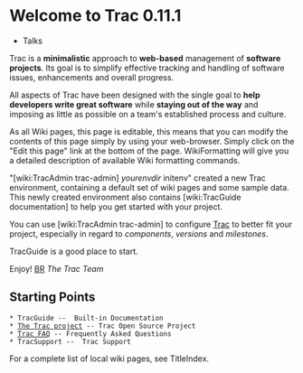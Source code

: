 = Welcome to Trac 0.11.1 =



* Talks


Trac is a '''minimalistic''' approach to '''web-based''' management of
'''software projects'''. Its goal is to simplify effective tracking and handling of software issues, enhancements and overall progress.

All aspects of Trac have been designed with the single goal to 
'''help developers write great software''' while '''staying out of the way'''
and imposing as little as possible on a team's established process and
culture.

As all Wiki pages, this page is editable, this means that you can
modify the contents of this page simply by using your
web-browser. Simply click on the "Edit this page" link at the bottom
of the page. WikiFormatting will give you a detailed description of
available Wiki formatting commands.

"[wiki:TracAdmin trac-admin] ''yourenvdir'' initenv" created
a new Trac environment, containing a default set of wiki pages and some sample
data. This newly created environment also contains 
[wiki:TracGuide documentation] to help you get started with your project.

You can use [wiki:TracAdmin trac-admin] to configure
[http://trac.edgewall.org/ Trac] to better fit your project, especially in
regard to ''components'', ''versions'' and ''milestones''. 


TracGuide is a good place to start.

Enjoy! [[BR]]
''The Trac Team''

== Starting Points ==

 * TracGuide --  Built-in Documentation
 * [http://trac.edgewall.org/ The Trac project] -- Trac Open Source Project
 * [http://trac.edgewall.org/wiki/TracFaq Trac FAQ] -- Frequently Asked Questions
 * TracSupport --  Trac Support

For a complete list of local wiki pages, see TitleIndex.
